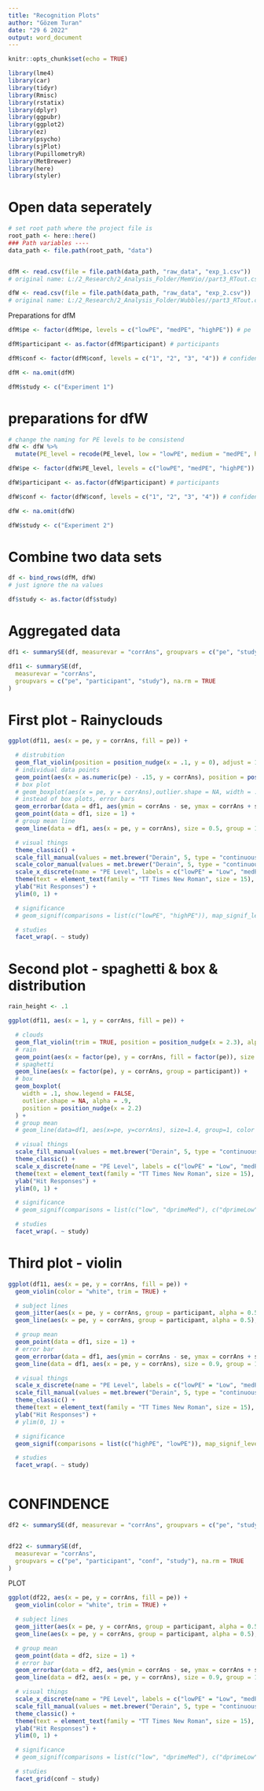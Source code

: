 ```yaml
---
title: "Recognition Plots"
author: "Gözem Turan"
date: "29 6 2022"
output: word_document
---
```


```r
knitr::opts_chunk$set(echo = TRUE)
```

```r
library(lme4) 
library(car)
library(tidyr)
library(Rmisc)
library(rstatix)
library(dplyr)
library(ggpubr)
library(ggplot2)
library(ez)
library(psycho)
library(sjPlot)
library(PupillometryR)
library(MetBrewer)
library(here)
library(styler)
```

# Open data seperately
```r
# set root path where the project file is
root_path <- here::here()  
### Path variables ----
data_path <- file.path(root_path, "data")


dfM <- read.csv(file = file.path(data_path, "raw_data", "exp_1.csv"))
# original name: L:/2_Research/2_Analysis_Folder/MemVio//part3_RTout.csv"

dfW <- read.csv(file = file.path(data_path, "raw_data", "exp_2.csv"))
# original name: L:/2_Research/2_Analysis_Folder/Wubbles//part3_RTout.csv

```

Preparations for dfM
```r

dfM$pe <- factor(dfM$pe, levels = c("lowPE", "medPE", "highPE")) # pe

dfM$participant <- as.factor(dfM$participant) # participants

dfM$conf <- factor(dfM$conf, levels = c("1", "2", "3", "4")) # confidence

dfM <- na.omit(dfM)

dfM$study <- c("Experiment 1")

```

# preparations for dfW
```r

# change the naming for PE levels to be consistend
dfW <- dfW %>%
  mutate(PE_level = recode(PE_level, low = "lowPE", medium = "medPE", high = "highPE"))

dfW$pe <- factor(dfW$PE_level, levels = c("lowPE", "medPE", "highPE")) # pe

dfW$participant <- as.factor(dfW$participant) # participants

dfW$conf <- factor(dfW$conf, levels = c("1", "2", "3", "4")) # confidence

dfW <- na.omit(dfW)

dfW$study <- c("Experiment 2")

```

# Combine two data sets
```r

df <- bind_rows(dfM, dfW)
# just ignore the na values

df$study <- as.factor(df$study)

```

# Aggregated data
```r

df1 <- summarySE(df, measurevar = "corrAns", groupvars = c("pe", "study"), na.rm = TRUE)

df11 <- summarySE(df,
  measurevar = "corrAns",
  groupvars = c("pe", "participant", "study"), na.rm = TRUE
)
```

# First plot - Rainyclouds
```r
ggplot(df11, aes(x = pe, y = corrAns, fill = pe)) +

  # distrubition
  geom_flat_violin(position = position_nudge(x = .1, y = 0), adjust = 1.5, trim = TRUE, color = "white") +
  # individual data points
  geom_point(aes(x = as.numeric(pe) - .15, y = corrAns), position = position_jitter(width = .05, height = 0), size = 1, shape = 20) +
  # box plot
  # geom_boxplot(aes(x = pe, y = corrAns),outlier.shape = NA, width = .1, colour = "black") +
  # instead of box plots, error bars
  geom_errorbar(data = df1, aes(ymin = corrAns - se, ymax = corrAns + se, width = 0.1)) +
  geom_point(data = df1, size = 1) +
  # group mean line
  geom_line(data = df1, aes(x = pe, y = corrAns), size = 0.5, group = 1) +

  # visual things
  theme_classic() +
  scale_fill_manual(values = met.brewer("Derain", 5, type = "continuous")) +
  scale_color_manual(values = met.brewer("Derain", 5, type = "continuous")) +
  scale_x_discrete(name = "PE Level", labels = c("lowPE" = "Low", "medPE" = "Medium", "highPE" = "High")) +
  theme(text = element_text(family = "TT Times New Roman", size = 15), legend.title = element_text(size = 1), legend.text = element_text(size = 12), legend.position = "None", legend.direction = "vertical") +
  ylab("Hit Responses") +
  ylim(0, 1) +

  # significance
  # geom_signif(comparisons = list(c("lowPE", "highPE")), map_signif_level=TRUE, y_position = c(1.1, 1.2, 1.3)) +

  # studies
  facet_wrap(. ~ study)

```

# Second plot - spaghetti & box & distribution
```r

rain_height <- .1

ggplot(df11, aes(x = 1, y = corrAns, fill = pe)) +

  # clouds
  geom_flat_violin(trim = TRUE, position = position_nudge(x = 2.3), alpha = .9, color = "black") +
  # rain
  geom_point(aes(x = factor(pe), y = corrAns, fill = factor(pe)), size = 2.5, shape = 21) +
  # spaghetti
  geom_line(aes(x = factor(pe), y = corrAns, group = participant)) +
  # box
  geom_boxplot(
    width = .1, show.legend = FALSE,
    outlier.shape = NA, alpha = .9,
    position = position_nudge(x = 2.2)
  ) +
  # group mean
  # geom_line(data=df1, aes(x=pe, y=corrAns), size=1.4, group=1, color = "pink") +

  # visual things
  scale_fill_manual(values = met.brewer("Derain", 5, type = "continuous")) +
  theme_classic() +
  scale_x_discrete(name = "PE Level", labels = c("lowPE" = "Low", "medPE" = "Medium", "highPE" = "High")) +
  theme(text = element_text(family = "TT Times New Roman", size = 15), legend.title = element_text(size = 1), legend.text = element_text(size = 12), legend.position = "None", legend.direction = "vertical") +
  ylab("Hit Responses") +
  ylim(0, 1) +

  # significance
  # geom_signif(comparisons = list(c("low", "dprimeMed"), c("dprimeLow", "dprimeHigh"), c("dprimeMed", "dprimeHigh")), map_signif_level=TRUE) +

  # studies
  facet_wrap(. ~ study)

```


# Third plot - violin
```r

ggplot(df11, aes(x = pe, y = corrAns, fill = pe)) +
  geom_violin(color = "white", trim = TRUE) +

  # subject lines
  geom_jitter(aes(x = pe, y = corrAns, group = participant, alpha = 0.5), color = "gray50", size = 0.5, position = position_dodge(0)) +
  geom_line(aes(x = pe, y = corrAns, group = participant, alpha = 0.5), color = "gray50", position = position_dodge(0)) +

  # group mean
  geom_point(data = df1, size = 1) +
  # error bar
  geom_errorbar(data = df1, aes(ymin = corrAns - se, ymax = corrAns + se, width = 0.1)) +
  geom_line(data = df1, aes(x = pe, y = corrAns), size = 0.9, group = 1) +

  # visual things
  scale_x_discrete(name = "PE Level", labels = c("lowPE" = "Low", "medPE" = "Medium", "highPE" = "High")) +
  scale_fill_manual(values = met.brewer("Derain", 5, type = "continuous")) +
  theme_classic() +
  theme(text = element_text(family = "TT Times New Roman", size = 15), legend.title = element_text(size = 1), legend.text = element_text(size = 12), legend.position = "None", legend.direction = "vertical") +
  ylab("Hit Responses") +
  # ylim(0, 1) +

  # significance
  geom_signif(comparisons = list(c("highPE", "lowPE")), map_signif_level = FALSE) +

  # studies
  facet_wrap(. ~ study)
  
```


# CONFINDENCE 
```r

df2 <- summarySE(df, measurevar = "corrAns", groupvars = c("pe", "study", "conf"), na.rm = TRUE)


df22 <- summarySE(df,
  measurevar = "corrAns",
  groupvars = c("pe", "participant", "conf", "study"), na.rm = TRUE
)

```

PLOT
```r

ggplot(df22, aes(x = pe, y = corrAns, fill = pe)) +
  geom_violin(color = "white", trim = TRUE) +

  # subject lines
  geom_jitter(aes(x = pe, y = corrAns, group = participant, alpha = 0.5), color = "gray50", size = 0.5, position = position_dodge(0)) +
  geom_line(aes(x = pe, y = corrAns, group = participant, alpha = 0.5), color = "gray50", position = position_dodge(0)) +

  # group mean
  geom_point(data = df2, size = 1) +
  # error bar
  geom_errorbar(data = df2, aes(ymin = corrAns - se, ymax = corrAns + se, width = 0.1)) +
  geom_line(data = df2, aes(x = pe, y = corrAns), size = 0.9, group = 1) +

  # visual things
  scale_x_discrete(name = "PE Level", labels = c("lowPE" = "Low", "medPE" = "Medium", "highPE" = "High")) +
  scale_fill_manual(values = met.brewer("Derain", 5, type = "continuous")) +
  theme_classic() +
  theme(text = element_text(family = "TT Times New Roman", size = 15), legend.title = element_text(size = 1), legend.text = element_text(size = 12), legend.position = "None", legend.direction = "vertical") +
  ylab("Hit Responses") +
  ylim(0, 1) +

  # significance
  # geom_signif(comparisons = list(c("low", "dprimeMed"), c("dprimeLow", "dprimeHigh"), c("dprimeMed", "dprimeHigh")), map_signif_level=TRUE) +

  # studies
  facet_grid(conf ~ study)
  
```

